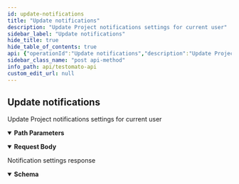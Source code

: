 ```yaml
---
id: update-notifications
title: "Update notifications"
description: "Update Project notifications settings for current user"
sidebar_label: "Update notifications"
hide_title: true
hide_table_of_contents: true
api: {"operationId":"Update notifications","description":"Update Project notifications settings for current user","tags":["Project"],"security":[{"ApiToken":[]}],"responses":{"200":{"description":"Notification settings response","content":{"application/json":{"schema":{"type":"object","properties":{"severity":{"type":"integer","format":"int32","default":1,"example":1,"description":"* `1` - only errors (default)\n* `3` - error and timeouts\n"},"email":{"type":"boolean","example":true,"description":"Send email notifications or not"},"pagerduty":{"type":"boolean","example":true,"description":"Send [PagerDuty](https://www.pagerduty.com/) notifications"},"pushover":{"type":"boolean","example":true,"description":"Send [PushHover](https://pushover.net/) notifications"},"pushbullet":{"type":"boolean","example":true,"description":"Send [PushBullet](https://www.pushbullet.com/) notifications"},"slack":{"type":"boolean","example":true,"description":"Send [Slack](https://slack.com/) notifications"}},"title":"Notifications"}}}}},"requestBody":{"content":{"application/json":{"schema":{"type":"object","properties":{"severity":{"type":"integer","format":"int32","default":1,"example":1,"description":"* `1` - only errors (default)\n* `3` - error and timeouts\n"},"email":{"type":"boolean","example":true,"description":"Send email notifications or not"},"pagerduty":{"type":"boolean","example":true,"description":"Send [PagerDuty](https://www.pagerduty.com/) notifications"},"pushover":{"type":"boolean","example":true,"description":"Send [PushHover](https://pushover.net/) notifications"},"pushbullet":{"type":"boolean","example":true,"description":"Send [PushBullet](https://www.pushbullet.com/) notifications"},"slack":{"type":"boolean","example":true,"description":"Send [Slack](https://slack.com/) notifications"}},"title":"Notifications"}}}},"parameters":[{"name":"id","description":"A unique project ID","example":"5e9602e7a39e5a46428b457f","allowEmptyValue":false,"required":true,"in":"path","schema":{"type":"string"}}],"method":"post","path":"/project/{id}/notifications","servers":[{"url":"https://testomato.com/api/","description":"Testomato"}],"securitySchemes":{"ApiToken":{"description":"The Testomato API Token can be obtained from the [User Profile](https://www.testomato.com/user/profile) \nor directly through the API by a `POST` request send to `/api/authenticate` visit \n[Get API token](/api/get-api-token) for more information.\n\nTestomato API token use [JWT schema](https://jwt.io/).\n","type":"http","scheme":"bearer","bearerFormat":"JWT"}},"jsonRequestBodyExample":{"severity":1,"email":true,"pagerduty":true,"pushover":true,"pushbullet":true,"slack":true},"info":{"title":"Testomato API","description":"If you would like to participate in the future development of our\nroadmap, please don't be shy! We'd love to hear your suggestions:\nsupport@testomato.com\n","termsOfService":"https://www.testomato.com/terms-of-service","version":"1.0.0","contact":{"email":"support@testomato.com"}},"postman":{"name":"Update notifications","description":{"content":"Update Project notifications settings for current user","type":"text/plain"},"url":{"path":["project",":id","notifications"],"host":["{{baseUrl}}"],"query":[],"variable":[{"disabled":false,"description":{"content":"(Required) A unique project ID","type":"text/plain"},"type":"any","value":"","key":"id"}]},"header":[{"key":"Content-Type","value":"application/json"},{"key":"Accept","value":"application/json"}],"method":"POST","body":{"mode":"raw","raw":"\"\"","options":{"raw":{"language":"json"}}},"auth":{"type":"bearer","bearer":[{"type":"any","value":"<Bearer Token>","key":"token"}]}}}
sidebar_class_name: "post api-method"
info_path: api/testomato-api
custom_edit_url: null
---
```



## Update notifications



Update Project notifications settings for current user

<details style={{"marginBottom":"1rem"}} data-collapsed={false} open={true}><summary style={{}}><strong>Path Parameters</strong></summary><div><ul><ParamsItem className={"paramsItem"} param={{"name":"id","description":"A unique project ID","example":"5e9602e7a39e5a46428b457f","allowEmptyValue":false,"required":true,"in":"path","schema":{"type":"string"}}}></ParamsItem></ul></div></details><MimeTabs><TabItem label={"application/json"} value={"application/json-schema"}><details style={{}} data-collapsed={false} open={true}><summary style={{"textAlign":"left"}}><strong>Request Body</strong></summary><div style={{"textAlign":"left","marginLeft":"1rem"}}></div><ul style={{"marginLeft":"1rem"}}><SchemaItem collapsible={false} name={"severity"} required={false} schemaName={"int32"} qualifierMessage={undefined} schema={{"type":"integer","format":"int32","default":1,"example":1,"description":"* `1` - only errors (default)\n* `3` - error and timeouts\n"}}></SchemaItem><SchemaItem collapsible={false} name={"email"} required={false} schemaName={"boolean"} qualifierMessage={undefined} schema={{"type":"boolean","example":true,"description":"Send email notifications or not"}}></SchemaItem><SchemaItem collapsible={false} name={"pagerduty"} required={false} schemaName={"boolean"} qualifierMessage={undefined} schema={{"type":"boolean","example":true,"description":"Send [PagerDuty](https://www.pagerduty.com/) notifications"}}></SchemaItem><SchemaItem collapsible={false} name={"pushover"} required={false} schemaName={"boolean"} qualifierMessage={undefined} schema={{"type":"boolean","example":true,"description":"Send [PushHover](https://pushover.net/) notifications"}}></SchemaItem><SchemaItem collapsible={false} name={"pushbullet"} required={false} schemaName={"boolean"} qualifierMessage={undefined} schema={{"type":"boolean","example":true,"description":"Send [PushBullet](https://www.pushbullet.com/) notifications"}}></SchemaItem><SchemaItem collapsible={false} name={"slack"} required={false} schemaName={"boolean"} qualifierMessage={undefined} schema={{"type":"boolean","example":true,"description":"Send [Slack](https://slack.com/) notifications"}}></SchemaItem></ul></details></TabItem></MimeTabs><div><ApiTabs><TabItem label={"200"} value={"200"}><div>

Notification settings response

</div><div><MimeTabs schemaType={"response"}><TabItem label={"application/json"} value={"application/json"}><SchemaTabs><TabItem label={"Schema"} value={"Schema"}><details style={{}} data-collapsed={false} open={true}><summary style={{"textAlign":"left"}}><strong>Schema</strong></summary><div style={{"textAlign":"left","marginLeft":"1rem"}}></div><ul style={{"marginLeft":"1rem"}}><SchemaItem collapsible={false} name={"severity"} required={false} schemaName={"int32"} qualifierMessage={undefined} schema={{"type":"integer","format":"int32","default":1,"example":1,"description":"* `1` - only errors (default)\n* `3` - error and timeouts\n"}}></SchemaItem><SchemaItem collapsible={false} name={"email"} required={false} schemaName={"boolean"} qualifierMessage={undefined} schema={{"type":"boolean","example":true,"description":"Send email notifications or not"}}></SchemaItem><SchemaItem collapsible={false} name={"pagerduty"} required={false} schemaName={"boolean"} qualifierMessage={undefined} schema={{"type":"boolean","example":true,"description":"Send [PagerDuty](https://www.pagerduty.com/) notifications"}}></SchemaItem><SchemaItem collapsible={false} name={"pushover"} required={false} schemaName={"boolean"} qualifierMessage={undefined} schema={{"type":"boolean","example":true,"description":"Send [PushHover](https://pushover.net/) notifications"}}></SchemaItem><SchemaItem collapsible={false} name={"pushbullet"} required={false} schemaName={"boolean"} qualifierMessage={undefined} schema={{"type":"boolean","example":true,"description":"Send [PushBullet](https://www.pushbullet.com/) notifications"}}></SchemaItem><SchemaItem collapsible={false} name={"slack"} required={false} schemaName={"boolean"} qualifierMessage={undefined} schema={{"type":"boolean","example":true,"description":"Send [Slack](https://slack.com/) notifications"}}></SchemaItem></ul></details></TabItem><TabItem label={"Example (from schema)"} value={"Example (from schema)"}><ResponseSamples responseExample={"{\n  \"severity\": 1,\n  \"email\": true,\n  \"pagerduty\": true,\n  \"pushover\": true,\n  \"pushbullet\": true,\n  \"slack\": true\n}"} language={"json"}></ResponseSamples></TabItem></SchemaTabs></TabItem></MimeTabs></div></TabItem></ApiTabs></div>
      